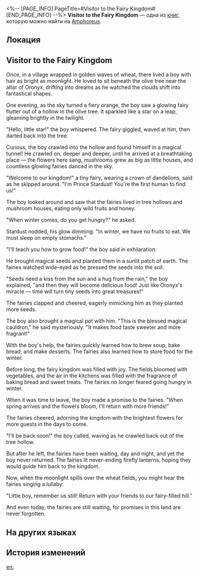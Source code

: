 <%-- [PAGE_INFO]
PageTitle=#Visitor to the Fairy Kingdom#
[END_PAGE_INFO] --%>
{{Дополнить}}
{{Книга Инфобокс
|id           = 563
|partIds      = 190892
|Название     = 
|Изображение  = Предмет Книга Амфореус 2.png
|Мир          = Amphoreus
|Томов        = 1
|Автор        = <!--нужно добавить-->
|Описание     = A glitter-dusted fairy tale book containing a timeless story that continues to enchant readers to this day.
|Том1         = {{tx}}
|Источник1    = {{tx|Отсутствует источник}}
|Персонажи    = Oronyx
|Фракции      = 
}}
'''Visitor to the Fairy Kingdom''' — одна из [[Книги|книг]], которую можно найти на [[Amphoreus]].

==Локация==
{{Отметка карты|<!--название карты-->|<!--id отметки-->}}

==Visitor to the Fairy Kingdom==
Once, in a village wrapped in golden waves of wheat, there lived a boy with hair as bright as moonlight. He loved to sit beneath the olive tree near the altar of Oronyx, drifting into dreams as he watched the clouds shift into fantastical shapes.

One evening, as the sky turned a fiery orange, the boy saw a glowing fairy flutter out of a hollow in the olive tree. It sparkled like a star on a leap, gleaming brightly in the twilight.

"Hello, little star!" the boy whispered. The fairy giggled, waved at him, then darted back into the tree.

Curious, the boy crawled into the hollow and found himself in a magical tunnel! He crawled on, deeper and deeper, until he arrived at a breathtaking place &mdash; the flowers here sang, mushrooms grew as big as little houses, and countless glowing fairies danced in the sky.

"Welcome to our kingdom!" a tiny fairy, wearing a crown of dandelions, said as he skipped around. "I'm Prince Stardust! You're the first human to find us!"

The boy looked around and saw that the fairies lived in tree hollows and mushroom houses, eating only wild fruits and honey.

"When winter comes, do you get hungry?" he asked.

Stardust nodded, his glow dimming. "In winter, we have no fruits to eat. We must sleep on empty stomachs."

"I'll teach you how to grow food!" the boy said in exhilaration.

He brought magical seeds and planted them in a sunlit patch of earth. The fairies watched wide-eyed as he pressed the seeds into the soil.

"Seeds need a kiss from the sun and a hug from the rain," the boy explained, "and then they will become delicious food! Just like Oronyx's miracle &mdash; time will turn tiny seeds into great treasures!"

The fairies clapped and cheered, eagerly mimicking him as they planted more seeds.

The boy also brought a magical pot with him. "This is the blessed magical cauldron," he said mysteriously. "It makes food taste sweeter and more fragrant!"

With the boy's help, the fairies quickly learned how to brew soup, bake bread, and make desserts. The fairies also learned how to store food for the winter.

Before long, the fairy kingdom was filled with joy. The fields bloomed with vegetables, and the air in the kitchens was filled with the fragrance of baking bread and sweet treats. The fairies no longer feared going hungry in winter.

When it was time to leave, the boy made a promise to the fairies. "When spring arrives and the flowers bloom, I'll return with more friends!"

The fairies cheered, adorning the kingdom with the brightest flowers for more guests in the days to come.

"I'll be back soon!" the boy called, waving as he crawled back out of the tree hollow.

But after he left, the fairies have been waiting, day and night, and yet the boy never returned. The fairies lit never-ending firefly lanterns, hoping they would guide him back to the kingdom.

Now, when the moonlight spills over the wheat fields, you might hear the fairies singing a lullaby:

"Little boy, remember us still! Return with your friends to our fairy-filled hill."

And even today, the fairies are still waiting, for promises in this land are never forgotten.

==На других языках==
{{На других языках
|en   = Visitor to the Fairy Kingdom
|zhs  = 妖精王国的访客
|zht  = 妖精王國的訪客
|ja   = 妖精王国の客人
|ko   = 요정 왕국의 방문객
|es   = Visitante del Reino de las Hadas
|fr   = Le visiteur du royaume des fées
|ru   = В гостях у Королевства фей
|th   = แขกผู้มาเยือนอาณาจักรภูต
|vi   = Khách Của Vương Quốc Yêu Tinh
|de   = Besucher im Feenreich
|id   = Pengunjung Kerajaan Peri
|pt   = Visitante do Reino das Fadas
}}

==История изменений==
{{История изменений|3.5}}

[[en:]]